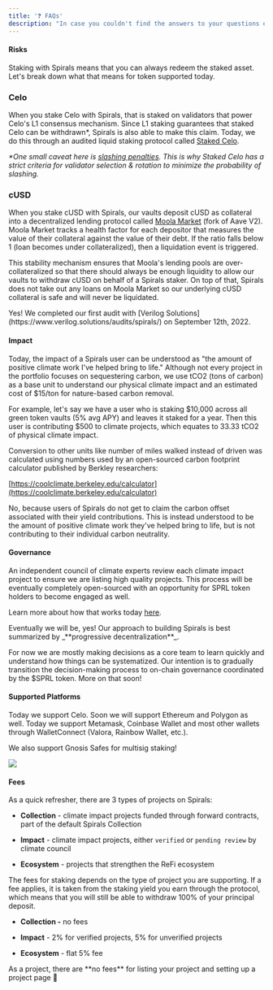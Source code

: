 ```yaml
---
title: '❓ FAQs'
description: "In case you couldn't find the answers to your questions elsewhere... 🙈"
---
```


#### Risks

<AccordionGroup>
<Accordion title="What are the risks of staking with Spirals?" >

Staking with Spirals means that you can always redeem the staked asset. Let's
break down what that means for token supported today.

### Celo

When you stake Celo with Spirals, that is staked on validators that power Celo's
L1 consensus mechanism. Since L1 staking guarantees that staked Celo can be
withdrawn\*, Spirals is also able to make this claim. Today, we do this through
an audited liquid staking protocol called
[Staked Celo](https://docs.stcelo.xyz/).

_\*One small caveat here is_
[_slashing penalties_](https://docs.celo.org/protocol/pos/penalties)_. This is
why Staked Celo has a strict criteria for validator selection & rotation to
minimize the probability of slashing._

### cUSD

When you stake cUSD with Spirals, our vaults deposit cUSD as collateral into a
decentralized lending protocol called [Moola Market](https://moola.market/)
(fork of Aave V2). Moola Market tracks a health factor for each depositor that
measures the value of their collateral against the value of their debt. If the
ratio falls below 1 (loan becomes under collateralized), then a liquidation
event is triggered.

This stability mechanism ensures that Moola's lending pools are
over-collateralized so that there should always be enough liquidity to allow our
vaults to withdraw cUSD on behalf of a Spirals staker. On top of that, Spirals
does not take out any loans on Moola Market so our underlying cUSD collateral is
safe and will never be liquidated.

</Accordion>

<Accordion title="Have the Spirals smart contracts been audited?">
  Yes! We completed our first audit with [Verilog
  Solutions](https://www.verilog.solutions/audits/spirals/) on September 12th,
  2022.
</Accordion>

</AccordionGroup>

<AccordionGroup>

#### Impact

<Accordion title="How is impact calculated?" >
Today, the impact of a Spirals user can be understood as "the amount of positive
climate work I've helped bring to life." Although not every project in the
portfolio focuses on sequestering carbon, we use tCO2 (tons of carbon) as a base
unit to understand our physical climate impact and an estimated cost of $15/ton
for nature-based carbon removal.

For example, let's say we have a user who is staking $10,000 across all green
token vaults (5% avg APY) and leaves it staked for a year. Then this user is
contributing $500 to climate projects, which equates to 33.33 tCO2 of physical
climate impact.

Conversion to other units like number of miles walked instead of driven was
calculated using numbers used by an open-sourced carbon footprint calculator
published by Berkley researchers:

[https://coolclimate.berkeley.edu/calculator](https://coolclimate.berkeley.edu/calculator)

</Accordion>

<Accordion title="Is impact double-counted?" >

No, because users of Spirals do not get to claim the carbon offset associated
with their yield contributions. This is instead understood to be the amount of
positive climate work they've helped bring to life, but is not contributing to
their individual carbon neutrality.

</Accordion>

</AccordionGroup>

#### Governance

<AccordionGroup>

<Accordion title="How are projects selected?" >
An independent council of climate experts review each climate impact project to
ensure we are listing high quality projects. This process will be eventually
completely open-sourced with an opportunity for SPRL token holders to become
engaged as well.

Learn more about how that works today
[here](https://docs.spirals.so/climate-impact/project-review-process).

</Accordion>

<Accordion title="Is Spirals a DAO?" >
Eventually we will be, yes! Our approach to building Spirals is best summarized
by _**progressive decentralization**_.

For now we are mostly making decisions as a core team to learn quickly and
understand how things can be systematized. Our intention is to gradually
transition the decision-making process to on-chain governance coordinated by the
$SPRL token. More on that soon!

</Accordion>

</AccordionGroup>

#### Supported Platforms

<AccordionGroup>

<Accordion title="What chains are supported today?">
  Today we support Celo. Soon we will support Ethereum and Polygon as well.
</Accordion>

<Accordion title="What wallets are supported today?" >
Today we support Metamask, Coinbase Wallet and most other wallets through
WalletConnect (Valora, Rainbow Wallet, etc.).

We also support Gnosis Safes for multisig staking!

![](/images/appendix/image.png)

</Accordion>

</AccordionGroup>

#### Fees

<AccordionGroup>

<Accordion title="What are the fees for staking?" >
As a quick refresher, there are 3 types of projects on Spirals:

- **Collection** \- climate impact projects funded through forward contracts,
  part of the default Spirals Collection

- **Impact** \- climate impact projects, either `verified` or `pending review`
  by climate council

- **Ecosystem** \- projects that strengthen the ReFi ecosystem

The fees for staking depends on the type of project you are supporting. If a fee
applies, it is taken from the staking yield you earn through the protocol, which
means that you will still be able to withdraw 100% of your principal deposit.

- **Collection -** no fees

- **Impact** \- 2% for verified projects, 5% for unverified projects

- **Ecosystem** \- flat 5% fee

</Accordion>

<Accordion title="What are the fees for getting listed as a project?">
  As a project, there are **no fees** for listing your project and setting up a
  project page 🙂
</Accordion>

</AccordionGroup>

